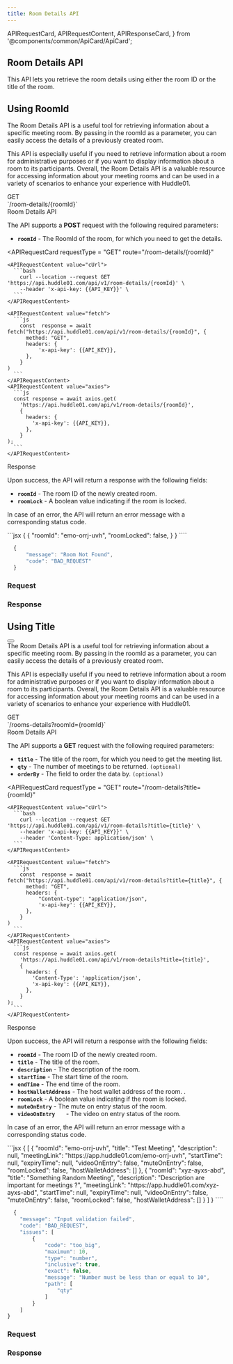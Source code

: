 ```yaml
---
title: Room Details API
---
```


  APIRequestCard,
  APIRequestContent,
  APIResponseCard,
} from '@components/common/ApiCard/ApiCard';

## **Room Details API**

This API lets you retrieve the room details using either the room ID or the title of the room.

## **Using RoomId**
<div className="flex justify-between lg:flex-row flex-col">
  <HighLight className="my-3 w-full">
    <RequestStrip
      method={'GET'}
      url={'https://api.huddle01.com/api/v1'}
      endpoint={'room-details/{roomId}'}
    />
  </HighLight>
</div>


<Paragraph className="mt-5">
  The Room Details API is a useful tool for retrieving information about a
  specific meeting room. By passing in the roomId as a parameter, you can easily
  access the details of a previously created room.

This API is especially useful if you need to retrieve information about a room for administrative purposes or if you want to display information about a room to its participants.
Overall, the Room Details API is a valuable resource for accessing information about your meeting rooms and can be used in a variety of scenarios to enhance your experience with Huddle01.

</Paragraph>

<div className="grid md:grid-cols-2 gap-4 grid-cols-1 mt-10 md:h-[24.5rem]">
<div>
<div className="flex items-center gap-4">
<Pill >GET</Pill>
<div className="text-sm font-normal text-slate-50">`/room-details/{roomId}`</div>

</div>

<div className="mt-7 font-mono text-2xl font-bold text-[#f1f5f9]">
  Room Details API
</div>

The API supports a **POST** request with the following required parameters:

- **`roomId`** - The RoomId of the room, for which you need to get the details.


</div>

<APIRequestCard
    requestType = "GET"
    route="/room-details/{roomId}"
    
  >
    <APIRequestContent value="cUrl">
      ```bash
        curl --location --request GET 'https://api.huddle01.com/api/v1/room-details/{roomId}' \
        --header 'x-api-key: {{API_KEY}}' \
      ```
    </APIRequestContent>
    
    <APIRequestContent value="fetch">
      ```js
        const  response = await fetch("https://api.huddle01.com/api/v1/room-details/{roomId}", {
          method: "GET",
          headers: {
              'x-api-key': {{API_KEY}},
          },
        }
    )
      ```
    </APIRequestContent>
    <APIRequestContent value="axios">
      ```js
      const response = await axios.get(
        'https://api.huddle01.com/api/v1/room-details/{roomId}',
        {
          headers: {
            'x-api-key': {{API_KEY}},
          },
        }
    );
      ```
    </APIRequestContent>
  </APIRequestCard>


</div>


<div className="grid md:grid-cols-2 gap-4 grid-cols-1">
<div className="text-start">

<div className="font-mono text-2xl font-bold text-[#f1f5f9]">Response</div>

Upon success, the API will return a response with the following fields:

- **`roomId`** - The room ID of the newly created room.
- **`roomLock`** - A boolean value indicating if the room is locked.

In case of an error, the API will return an error message with a corresponding status code.

</div>


<APIResponseCard>
  <APIRequestContent value="Success">
```jsx
{
    {
      "roomId": "emo-orrj-uvh",
      "roomLocked": false,
    }
}
````

</APIRequestContent>

<APIRequestContent value="Error">

```jsx
  {
      "message": "Room Not Found",
      "code": "BAD_REQUEST"
  }
```

</APIRequestContent>
  </APIResponseCard>

</div>

<div className = 'flex-col item-center gap-3' >

### **Request**

<MeetingDetails />

### **Response**

<MeetingDetailsResponse />
</div>

## **Using Title**
<div className="flex justify-between">
  <HighLight className="my-3 w-3/4">
    <RequestStrip
      method={'GET'}
      url={'https://api.huddle01.com/api/v1'}
      endpoint={'room-details?title={title}'}
    />
  </HighLight>
  <Button
    variant="primary"
    url="/api-keys"
    text="Get your API Key"
    isRouting
    className=" my-2 w-auto px-8"
  />
</div>


<Paragraph className="mt-5">
  The Room Details API is a useful tool for retrieving information about a
  specific meeting room. By passing in the roomId as a parameter, you can easily
  access the details of a previously created room.

This API is especially useful if you need to retrieve information about a room for administrative purposes or if you want to display information about a room to its participants.
Overall, the Room Details API is a valuable resource for accessing information about your meeting rooms and can be used in a variety of scenarios to enhance your experience with Huddle01.

</Paragraph>

<div className="grid md:grid-cols-2 gap-4 grid-cols-1 mt-10  md:h-[24.5rem]">
<div>
<div className="flex items-center gap-4">
<Pill >GET</Pill>
<div className="text-sm font-normal text-slate-50">`/rooms-details?roomId={roomId}`</div>

</div>

<div className="mt-7 font-mono text-2xl font-bold text-[#f1f5f9]">
  Room Details API
</div>

The API supports a **GET** request with the following required parameters:

- **`title`** - The title of the room, for which you need to get the meeting list.
- **`qty`** - The number of meetings to be returned. `(optional)`
- **`orderBy`** - The field to order the data by. `(optional)`


</div>

<APIRequestCard
    requestType = "GET"
    route="/room-details?title={roomId}"
    
  >
    <APIRequestContent value="cUrl">
      ```bash
        curl --location --request GET 'https://api.huddle01.com/api/v1/room-details?title={title}' \
        --header 'x-api-key: {{API_KEY}}' \
        --header 'Content-Type: application/json' \
      ```
    </APIRequestContent>
    
    <APIRequestContent value="fetch">
      ```js
        const  response = await fetch("https://api.huddle01.com/api/v1/room-details?title={title}", {
          method: "GET",
          headers: {
              "Content-type": "application/json",
              'x-api-key': {{API_KEY}},
          },
        }
    )
      ```
    </APIRequestContent>
    <APIRequestContent value="axios">
      ```js
      const response = await axios.get(
        'https://api.huddle01.com/api/v1/room-details?title={title}',
        {
          headers: {
            'Content-Type': 'application/json',
            'x-api-key': {{API_KEY}},
          },
        }
    );
      ```
    </APIRequestContent>
  </APIRequestCard>


</div>


<div className="grid md:grid-cols-2 gap-4 grid-cols-1 mt-10">
<div className="text-start ">

<div className="font-mono text-2xl font-bold text-[#f1f5f9]">Response</div>

Upon success, the API will return a response with the following fields:

- **`roomId`** - The room ID of the newly created room.
- **`title`** - The title of the room.
- **`description`** - The description of the room.
- **`startTime`** - The start time of the room.
- **`endTime`** - The end time of the room.
- **`hostWalletAddress`** - The host wallet address of the room.	.
- **`roomLock`** - A boolean value indicating if the room is locked.
- **`muteOnEntry`** - The mute on entry status of the room.
- **`videoOnEntry	`** - The video on entry status of the room.

In case of an error, the API will return an error message with a corresponding status code.

</div>


<APIResponseCard>
  <APIRequestContent value="Success">
```jsx
{
  [
    {
      "roomId": "emo-orrj-uvh",
      "title": "Test Meeting",
      "description": null,
      "meetingLink": "https://app.huddle01.com/emo-orrj-uvh",
      "startTime": null,
      "expiryTime": null,
      "videoOnEntry": false,
      "muteOnEntry": false,
      "roomLocked": false,
      "hostWalletAddress": []
    },
    {
      "roomId": "xyz-ayxs-abd",
      "title": "Something Random Meeting",
      "description": "Description are important for meetings ?",
      "meetingLink": "https://app.huddle01.com/xyz-ayxs-abd",
      "startTime": null,
      "expiryTime": null,
      "videoOnEntry": false,
      "muteOnEntry": false,
      "roomLocked": false,
      "hostWalletAddress": []
    }
  ]
}
````

</APIRequestContent>

<APIRequestContent value="Error">

```jsx
  {
    "message": "Input validation failed",
    "code": "BAD_REQUEST",
    "issues": [
        {
            "code": "too_big",
            "maximum": 10,
            "type": "number",
            "inclusive": true,
            "exact": false,
            "message": "Number must be less than or equal to 10",
            "path": [
                "qty"
            ]
        }
    ]
}
```

</APIRequestContent>
  </APIResponseCard>

</div>

<div className = 'flex-col item-center gap-3' >

### **Request**

<MeetingDetails data={MeetingDetailsUsingTitleAPI} />

### **Response**

<MeetingDetailsResponse />
</div>